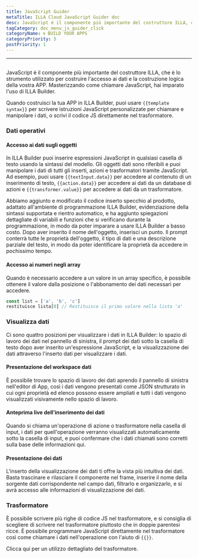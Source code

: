 ```yaml
---
title: JavaScript Guider
metaTitle: ILLA Cloud JavaScript Guider doc
desc: JavaScript è il componente più importante del costruttore ILLA, che è lo strumento utilizzato per costruire l'accesso ai dati e la costruzione logica della vostra APP
tagCategory: doc_menu_js_guider_click
categoryName: 🌀 BUILD YOUR APPS
categoryPriority: 5
postPriority: 1
---
```


* * *

## <h2 hidden>JavaScript Guider</h2>

JavaScript è il componente più importante del costruttore ILLA, che è lo strumento utilizzato per costruire l'accesso ai dati e la costruzione logica della vostra APP. Masterizzando come chiamare JavaScript, hai imparato l'uso di ILLA Builder.

Quando costruisci la tua APP in ILLA Builder, puoi usare `{{template syntax}}` per scrivere istruzioni JavaScript personalizzate per chiamare e manipolare i dati, o scrivi il codice JS direttamente nel trasformatore.

### Dati operativi

#### Accesso ai dati sugli oggetti

In ILLA Builder puoi inserire espressioni JavaScript in qualsiasi casella di testo usando la sintassi del modello. Gli oggetti dati sono riferibili e puoi manipolare i dati di tutti gli inserti, azioni e trasformatori tramite JavaScript. Ad esempio, puoi usare `{{textInput.data}}` per accedere al contenuto di un inserimento di testo, `{{action.data}}` per accedere ai dati da un database di azioni e `{{transformer.value}}` per accedere ai dati da un trasformatore.

Abbiamo aggiunto e modificato il codice inserto specchio al prodotto, adattato all'ambiente di programmazione ILLA Builder, evidenziazione della sintassi supportata e rientro automatico, e ha aggiunto spiegazioni dettagliate di variabili e funzioni che si verificano durante la programmazione, in modo da poter imparare a usare ILLA Builder a basso costo. Dopo aver inserito il nome dell'oggetto, inserisci un punto. Il prompt conterrà tutte le proprietà dell'oggetto, il tipo di dati e una descrizione parziale del testo, in modo da poter identificare la proprietà da accedere in pochissimo tempo.

#### Accesso ai numeri negli array

Quando è necessario accedere a un valore in un array specifico, è possibile ottenere il valore dalla posizione o l'abbonamento dei dati necessari per accedere.

```javascript
const list = ['a', 'b', 'c']
restituisce lista[0] // Restituisce il primo valore nella lista 'a'
```

### Visualizza dati

Ci sono quattro posizioni per visualizzare i dati in ILLA Builder: lo spazio di lavoro dei dati nel pannello di sinistra, il prompt dei dati sotto la casella di testo dopo aver inserito un'espressione JavaScript, e la visualizzazione dei dati attraverso l'inserto dati per visualizzare i dati.

#### Presentazione del workspace dati

È possibile trovare lo spazio di lavoro dei dati aprendo il pannello di sinistra nell'editor di App, così i dati vengono presentati come JSON strutturato in cui ogni proprietà ed elenco possono essere ampliati e tutti i dati vengono visualizzati visivamente nello spazio di lavoro.

[//]: # "[图片]"

#### Anteprima live dell'inserimento dei dati

Quando si chiama un'operazione di azione o trasformatore nella casella di input, i dati per quell'operazione verranno visualizzati automaticamente sotto la casella di input, e puoi confermare che i dati chiamati sono corretti sulla base delle informazioni qui.

[//]: # "[图片]"

#### Presentazione dei dati

L'inserto della visualizzazione dei dati ti offre la vista più intuitiva dei dati. Basta trascinare e rilasciare il componente nel frame, inserire il nome della sorgente dati corrispondente nel campo dati, filtrarlo e organizzarlo, e si avrà accesso alle informazioni di visualizzazione dei dati.

[//]: # "[图片]"

### Trasformatore

È possibile scrivere più righe di codice JS nel trasformatore, e si consiglia di scegliere di scrivere nel trasformatore piuttosto che in doppie parentesi ricce. È possibile programmare JavaScript direttamente nel trasformatore così come chiamare i dati nell'operazione con l'aiuto di `{{}}`.

Clicca qui per un utilizzo dettagliato del trasformatore.
